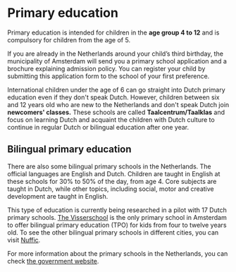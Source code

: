 
# Primary education
Primary education is intended for children in the **age group 4 to 12** and is compulsory for children from the age of 5.

<Youtube id="hyJ7GWyeBIY" />

If you are already in the Netherlands around your child’s third birthday, the municipality of Amsterdam will send you a primary school application and a brochure explaining admission policy. You can register your child by submitting this application form to the school of your first preference.

International children under the age of 6 can go straight into Dutch primary education even if they don't speak Dutch. However, children between six and 12 years old who are new to the Netherlands and don't speak Dutch join **newcomers' classes.** These schools are called **Taalcentrum/Taalklas** and focus on learning Dutch and acquaint the children with Dutch culture to continue in regular Dutch or bilingual education after one year.

## Bilingual primary education
There are also some bilingual primary schools in the Netherlands. The official languages are English and Dutch. Children are taught in English at these schools for 30% to 50% of the day, from age 4. Core subjects are taught in Dutch, while other topics, including social, motor and creative development are taught in English.

This type of education is currently being researched in a pilot with 17 Dutch primary schools. [The Visserschool](https://devisserschool.nl/home-eng/) is the only primary school in Amsterdam to offer bilingual primary education (TPO) for kids from four to twelve years old. To see the other bilingual primary schools in different cities, you can visit [Nuffic](https://www.nuffic.nl/onderwerpen/tweetalig-primair-onderwijs/tweetalige-basisscholen). 

For more information about the primary schools in the Netherlands, you can check [the government website](https://www.government.nl/topics/primary-education/types-of-primary-school).

